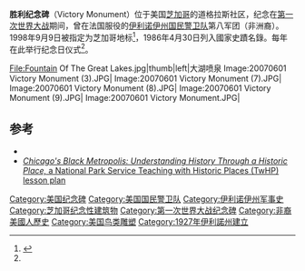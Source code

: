 {{Infobox NRHP
 | name                  = Victory Monument<br/>胜利纪念碑
 | nrhp_type             =
 | designated_other1_name= 芝加哥地标
 | designated_other1_date= 1998年9月9日
 | designated_other1_abbr= CL
 | designated_other1_link= 芝加哥地标
 | designated_other1_color= #aaccff
 | image                  = Victory Monument Chicago 2.jpg
 | image_size             = 300px
 | caption = 
 | location= {{USA}}[[芝加哥|芝加哥]]35街
 | lat_degrees = 41 | lat_minutes = 49 | lat_seconds = 50.6 | lat_direction = N
 | long_degrees = 87 | long_minutes = 37 | long_seconds = 1.7 | long_direction = W
 | area =
 | built =1927年
 | added =1986年4月30日
}}
'''胜利纪念碑'''（Victory Monument）位于美国[[芝加哥|芝加哥]]的道格拉斯社区，纪念在[[第一次世界大战|第一次世界大战]]期间，曾在法国服役的[[伊利诺伊州|伊利诺伊州]][[国民警卫队|国民警卫队]]第八军团（非洲裔）。1998年9月9日被指定为芝加哥地标<ref name=CL>{{cite web|url=http://www.ci.chi.il.us/Landmarks/V/Victory.html|title=Victory Monument (Chicago)|publisher=City of Chicago Department of Planning and Development, Landmarks Division|year=2003|accessdate=2007-05-07|deadurl=yes|archiveurl=https://web.archive.org/web/20070410125837/http://www.ci.chi.il.us/Landmarks/V/Victory.html|archivedate=2007-04-10}}</ref>，1986年4月30日列入國家史蹟名錄。每年在此举行纪念日仪式<ref name=CL/>。

<gallery perrow="8">
File:Fountain Of The Great Lakes.jpg|thumb|left|大湖喷泉
Image:20070601 Victory Monument (3).JPG|
Image:20070601 Victory Monument (7).JPG|
Image:20070601 Victory Monument (8).JPG|
Image:20070601 Victory Monument (9).JPG|
Image:20070601 Victory Monument.JPG|
</gallery>

==参考==
{{Reflist|2}}
*{{Cite book| pages = 214–230| last = Scott| first = Emmett J| authorlink = Emmett J. Scott| title = Scott's Official History of The American Negro in the World War| chapter = Chapter XV. "The Eighth Illinois"| accessdate = 2014-02-09| chapterurl = https://archive.org/details/scottsofficialhi00scot}}
*[http://www.nps.gov/history/NR/twhp/wwwlps/lessons/53black/53black.htm ''Chicago's Black Metropolis: Understanding History Through a Historic Place,'' a National Park Service Teaching with Historic Places (TwHP) lesson plan] {{Wayback|url=http://www.nps.gov/history/NR/twhp/wwwlps/lessons/53black/53black.htm |date=20080508034129 }}

[[Category:美国纪念碑|Category:美国纪念碑]]
[[Category:美国国民警卫队|Category:美国国民警卫队]]
[[Category:伊利诺伊州军事史|Category:伊利诺伊州军事史]]
[[Category:芝加哥纪念性建筑物|Category:芝加哥纪念性建筑物]]
[[Category:第一次世界大战纪念碑|Category:第一次世界大战纪念碑]]
[[Category:非裔美國人歷史|Category:非裔美國人歷史]]
[[Category:美国鸟类雕塑|Category:美国鸟类雕塑]]
[[Category:1927年伊利諾州建立|Category:1927年伊利諾州建立]]